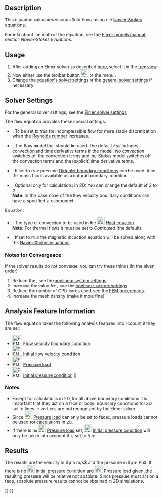 <languages/>
<translate>

<!--T:4-->
{{Docnav
|[[FEM_EquationStaticCurrent|Static current equation]]
|[[FEM_EquationFlux|Flux equation]]
|[[FEM_Workbench|FEM]]
|IconL=FEM_EquationStaticCurrent.svg
|IconR=FEM_EquationFlux.svg
|IconC=Workbench_FEM.svg
}}

<!--T:1-->
{{GuiCommand
|Name=FEM EquationFlow
|MenuLocation= Solve → Flow equation
|Workbenches=[[FEM_Workbench|FEM]]
|Version=0.17
|SeeAlso=
}}

==Description== <!--T:26-->

<!--T:2-->
This equation calculates viscous fluid flows using the [https://en.wikipedia.org/wiki/Navier-Stokes_Equations Navier-Stokes equations].

<!--T:10-->
For info about the math of the equation, see the [http://www.elmerfem.org/blog/documentation/ Elmer models manual], section ''Navier-Stokes Equations''.

==Usage== <!--T:11-->

<!--T:12-->
# After adding an Elmer solver as described [[FEM_SolverElmer#Equations|here]], select it in the [[Tree_view|tree view]].
# Now either use the toolbar button [[Image:FEM_EquationFlow.svg|24px]] or the menu {{MenuCommand|Solve → Flow equation}}.
# Change the [[#Solver_Settings|equation's solver settings]] or the [[FEM_SolverElmer_SolverSettings|general solver settings]] if necessary.

==Solver Settings== <!--T:13-->

<!--T:14-->
For the general solver settings, see the [[FEM_SolverElmer_SolverSettings|Elmer solver settings]].

<!--T:15-->
The flow equation provides these special settings:
* {{PropertyData|Div Discretization}}: To be set to ''true'' for incompressible flow for more stable discretization when the [https://en.wikipedia.org/wiki/Reynolds_number Reynolds number] increases.
* {{PropertyData|Flow Model}}: The flow model that should be used. The default ''Full'' includes convection and time derivative terms in the model. ''No convection'' switches off the convection terms and the ''Stokes'' model switches off the convection terms and the (explicit) time derivative terms.
* {{PropertyData|Gradp Discretization}}: If set to ''true'' pressure [https://en.wikipedia.org/wiki/Dirichlet_boundary_condition Dirichlet boundary conditions] can be used. Also the mass flux is available as a natural boundary condition.
* {{PropertyData|Variable}}: Optional only for calculations in 2D: You can change the default of ''3'' to ''2''.</br>'''Note''': In this case none of the flow velocity boundary conditions can have a specified z-component.

<!--T:21-->
Equation:
* {{PropertyData|Convection}}: The type of convection to be used in the [[Image:FEM_EquationHeat.svg|24px]] [[FEM_EquationHeat|Heat equation]].</br>'''Note''': For thermal flows it must be set to ''Computed'' (the default).
* {{PropertyData|Magnetic Induction}}: If set to ''true'' the magnetic induction equation will be solved along with the [https://en.wikipedia.org/wiki/Navier%E2%80%93Stokes_equations Navier-Stokes equations].

===Notes for Convergence=== <!--T:24-->

<!--T:25-->
If the solver results do not converge, you can try these things (in the given order):
# Reduce the {{PropertyData|Relaxation Factor}}, see the [[FEM_SolverElmer_SolverSettings#Relaxation_Factor|nonlinear system settings]].
# Increase the value for {{PropertyData|Nonlinear Newton After Iterations}}, see the [[FEM_SolverElmer_SolverSettings#Nonlinear_System|nonlinear system settings]].
# Reduce the number of CPU cores used, see the [[FEM_Preferences#Elmer|FEM preferences]].
# Increase the mesh density (make it more fine).

==Analysis Feature Information== <!--T:16-->

<!--T:17-->
The flow equation takes the following analysis features into account if they are set:

<!--T:18-->
* [[Image:FEM_ConstraintFlowVelocity.svg|32px]] [[FEM_ConstraintFlowVelocity|Flow velocity boundary condition]]
* [[Image:FEM_ConstraintInitialFlowVelocity.svg|32px]] [[FEM_ConstraintInitialFlowVelocity|Initial flow velocity condition]]
* [[Image:FEM_ConstraintPressure.svg|32px]] [[FEM_ConstraintPressure|Pressure load]]
* [[Image:FEM_ConstraintInitialPressure.svg|32px]] [[FEM_ConstraintInitialPressure|Initial pressure condition]] ({{Version|0.21}})

===Notes=== <!--T:19-->

<!--T:20-->
* Except for calculations in 2D, for all above boundary conditions it is important that they act on a face or body. Boundary conditions for 3D set to lines or vertices are not recognized by the Elmer solver.
* Since [[Image:FEM_ConstraintPressure.svg|24px]] [[FEM_ConstraintPressure|Pressure load]] can only be set to faces, pressure loads cannot be used for calculations in 2D.
* If there is no [[Image:FEM_ConstraintPressure.svg|24px]] [[FEM_ConstraintPressure|Pressure load]] set, [[Image:FEM_ConstraintInitialPressure.svg|24px]] [[FEM_ConstraintInitialPressure|Initial pressure condition]] will only be taken into account if {{PropertyData|Gradp Discretization}} is set to ''true''.

==Results== <!--T:22-->

<!--T:23-->
The results are the velocity in <math>\rm m/s</math>  and the pressure in <math>\rm Pa</math>. If there is no [[Image:FEM_ConstraintInitialPressure.svg|24px]] [[FEM_ConstraintInitialPressure|Initial pressure condition]] and [[Image:FEM_ConstraintPressure.svg|24px]] [[FEM_ConstraintPressure|Pressure load]] given, the resulting pressure will be relative not absolute. Since pressure must act on a face, absolute pressure results cannot be obtained in 2D simulations.


<!--T:5-->
{{Docnav
|[[FEM_EquationStaticCurrent|Static current equation]]
|[[FEM_EquationFlux|Flux equation]]
|[[FEM_Workbench|FEM]]
|IconL=FEM_EquationStaticCurrent.svg
|IconR=FEM_EquationFlux.svg
|IconC=Workbench_FEM.svg
}}

</translate>
{{FEM Tools navi{{#translation:}}}}
{{Userdocnavi{{#translation:}}}}